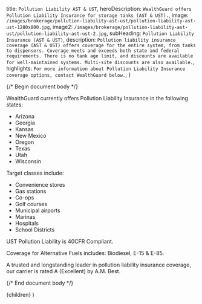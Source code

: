 
  title: `Pollution Liability AST & UST`,
  heroDescription: `WealthGuard offers Pollution Liability Insurance for storage tanks (AST & UST).`,
  image: `/images/brokerage/pollution-liability-ast-ust/pollution-liability-ast-ust-1280x800.jpg`,
  image2: `/images/brokerage/pollution-liability-ast-ust/pollution-liability-ast-ust-2.jpg`,
  subHeading: `Pollution Liability Insurance (AST & UST)`,
  description: `Pollution liability insurance coverage (AST & UST) offers coverage for the entire system, from tanks to dispensers. Coverage meets and exceeds both state and federal requirements. There is no tank age limit, and discounts are available for well-maintained systems. Multi-site discounts are also available.`,
  highlights: `For more information about Pollution Liability Insurance coverage options, contact WealthGuard below.`,
}

{/* Begin document body */}

WealthGuard currently offers Pollution Liability Insurance in the following states:

- Arizona
- Georgia
- Kansas
- New Mexico
- Oregon
- Texas
- Utah
- Wisconsin

Target classes include:

- Convenience stores
- Gas stations
- Co-ops
- Golf courses
- Municipal airports
- Marinas
- Hospitals
- School Districts

UST Pollution Liability is 40CFR Compliant.

Coverage for Alternative Fuels includes: Biodiesel, E-15 & E-85.

A trusted and longstanding leader in pollution liability insurance coverage, our carrier is rated A (Excellent) by A.M. Best.

{/* End document body */}

  <SolutionTemplate meta={meta}>{children}</SolutionTemplate>
)
